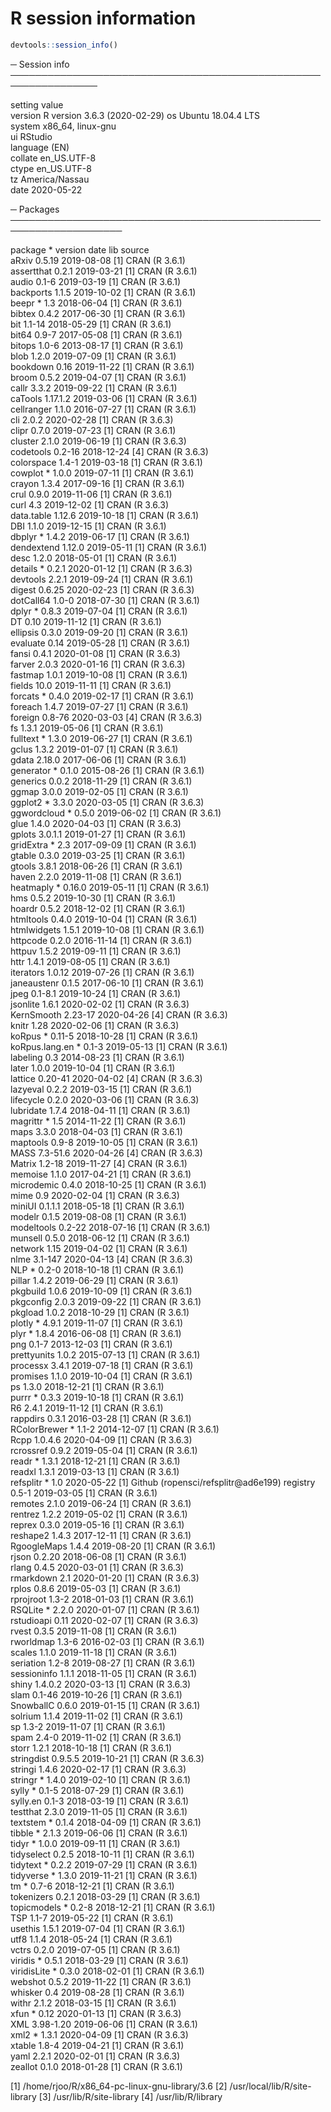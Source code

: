 # R session information

```r
devtools::session_info()
```

─ Session info ────────────────────────────────────────────────────────────────

 setting  value                       
 version  R version 3.6.3 (2020-02-29)
 os       Ubuntu 18.04.4 LTS          
 system   x86_64, linux-gnu           
 ui       RStudio                     
 language (EN)                        
 collate  en_US.UTF-8                 
 ctype    en_US.UTF-8                 
 tz       America/Nassau              
 date     2020-05-22                  


─ Packages ────────────────────────────────────────────────────────────────────

 package        * version   date       lib source                             
 aRxiv            0.5.19    2019-08-08 [1] CRAN (R 3.6.1)                     
 assertthat       0.2.1     2019-03-21 [1] CRAN (R 3.6.1)                     
 audio            0.1-6     2019-03-19 [1] CRAN (R 3.6.1)                     
 backports        1.1.5     2019-10-02 [1] CRAN (R 3.6.1)                     
 beepr          * 1.3       2018-06-04 [1] CRAN (R 3.6.1)                     
 bibtex           0.4.2     2017-06-30 [1] CRAN (R 3.6.1)                     
 bit              1.1-14    2018-05-29 [1] CRAN (R 3.6.1)                     
 bit64            0.9-7     2017-05-08 [1] CRAN (R 3.6.1)                     
 bitops           1.0-6     2013-08-17 [1] CRAN (R 3.6.1)                     
 blob             1.2.0     2019-07-09 [1] CRAN (R 3.6.1)                     
 bookdown         0.16      2019-11-22 [1] CRAN (R 3.6.1)                     
 broom            0.5.2     2019-04-07 [1] CRAN (R 3.6.1)                     
 callr            3.3.2     2019-09-22 [1] CRAN (R 3.6.1)                     
 caTools          1.17.1.2  2019-03-06 [1] CRAN (R 3.6.1)                     
 cellranger       1.1.0     2016-07-27 [1] CRAN (R 3.6.1)                     
 cli              2.0.2     2020-02-28 [1] CRAN (R 3.6.3)                     
 clipr            0.7.0     2019-07-23 [1] CRAN (R 3.6.1)                     
 cluster          2.1.0     2019-06-19 [1] CRAN (R 3.6.3)                     
 codetools        0.2-16    2018-12-24 [4] CRAN (R 3.6.3)                     
 colorspace       1.4-1     2019-03-18 [1] CRAN (R 3.6.1)                     
 cowplot        * 1.0.0     2019-07-11 [1] CRAN (R 3.6.1)                     
 crayon           1.3.4     2017-09-16 [1] CRAN (R 3.6.1)                     
 crul             0.9.0     2019-11-06 [1] CRAN (R 3.6.1)                     
 curl             4.3       2019-12-02 [1] CRAN (R 3.6.3)                     
 data.table       1.12.6    2019-10-18 [1] CRAN (R 3.6.1)                     
 DBI              1.1.0     2019-12-15 [1] CRAN (R 3.6.1)                     
 dbplyr         * 1.4.2     2019-06-17 [1] CRAN (R 3.6.1)                     
 dendextend       1.12.0    2019-05-11 [1] CRAN (R 3.6.1)                     
 desc             1.2.0     2018-05-01 [1] CRAN (R 3.6.1)                     
 details        * 0.2.1     2020-01-12 [1] CRAN (R 3.6.3)                     
 devtools         2.2.1     2019-09-24 [1] CRAN (R 3.6.1)                     
 digest           0.6.25    2020-02-23 [1] CRAN (R 3.6.3)                     
 dotCall64        1.0-0     2018-07-30 [1] CRAN (R 3.6.1)                     
 dplyr          * 0.8.3     2019-07-04 [1] CRAN (R 3.6.1)                     
 DT               0.10      2019-11-12 [1] CRAN (R 3.6.1)                     
 ellipsis         0.3.0     2019-09-20 [1] CRAN (R 3.6.1)                     
 evaluate         0.14      2019-05-28 [1] CRAN (R 3.6.1)                     
 fansi            0.4.1     2020-01-08 [1] CRAN (R 3.6.3)                     
 farver           2.0.3     2020-01-16 [1] CRAN (R 3.6.3)                     
 fastmap          1.0.1     2019-10-08 [1] CRAN (R 3.6.1)                     
 fields           10.0      2019-11-11 [1] CRAN (R 3.6.1)                     
 forcats        * 0.4.0     2019-02-17 [1] CRAN (R 3.6.1)                     
 foreach          1.4.7     2019-07-27 [1] CRAN (R 3.6.1)                     
 foreign          0.8-76    2020-03-03 [4] CRAN (R 3.6.3)                     
 fs               1.3.1     2019-05-06 [1] CRAN (R 3.6.1)                     
 fulltext       * 1.3.0     2019-06-27 [1] CRAN (R 3.6.1)                     
 gclus            1.3.2     2019-01-07 [1] CRAN (R 3.6.1)                     
 gdata            2.18.0    2017-06-06 [1] CRAN (R 3.6.1)                     
 generator      * 0.1.0     2015-08-26 [1] CRAN (R 3.6.1)                     
 generics         0.0.2     2018-11-29 [1] CRAN (R 3.6.1)                     
 ggmap            3.0.0     2019-02-05 [1] CRAN (R 3.6.1)                     
 ggplot2        * 3.3.0     2020-03-05 [1] CRAN (R 3.6.3)                     
 ggwordcloud    * 0.5.0     2019-06-02 [1] CRAN (R 3.6.1)                     
 glue             1.4.0     2020-04-03 [1] CRAN (R 3.6.3)                     
 gplots           3.0.1.1   2019-01-27 [1] CRAN (R 3.6.1)                     
 gridExtra      * 2.3       2017-09-09 [1] CRAN (R 3.6.1)                     
 gtable           0.3.0     2019-03-25 [1] CRAN (R 3.6.1)                     
 gtools           3.8.1     2018-06-26 [1] CRAN (R 3.6.1)                     
 haven            2.2.0     2019-11-08 [1] CRAN (R 3.6.1)                     
 heatmaply      * 0.16.0    2019-05-11 [1] CRAN (R 3.6.1)                     
 hms              0.5.2     2019-10-30 [1] CRAN (R 3.6.1)                     
 hoardr           0.5.2     2018-12-02 [1] CRAN (R 3.6.1)                     
 htmltools        0.4.0     2019-10-04 [1] CRAN (R 3.6.1)                     
 htmlwidgets      1.5.1     2019-10-08 [1] CRAN (R 3.6.1)                     
 httpcode         0.2.0     2016-11-14 [1] CRAN (R 3.6.1)                     
 httpuv           1.5.2     2019-09-11 [1] CRAN (R 3.6.1)                     
 httr             1.4.1     2019-08-05 [1] CRAN (R 3.6.1)                     
 iterators        1.0.12    2019-07-26 [1] CRAN (R 3.6.1)                     
 janeaustenr      0.1.5     2017-06-10 [1] CRAN (R 3.6.1)                     
 jpeg             0.1-8.1   2019-10-24 [1] CRAN (R 3.6.1)                     
 jsonlite         1.6.1     2020-02-02 [1] CRAN (R 3.6.3)                     
 KernSmooth       2.23-17   2020-04-26 [4] CRAN (R 3.6.3)                     
 knitr            1.28      2020-02-06 [1] CRAN (R 3.6.3)                     
 koRpus         * 0.11-5    2018-10-28 [1] CRAN (R 3.6.1)                     
 koRpus.lang.en * 0.1-3     2019-05-13 [1] CRAN (R 3.6.1)                     
 labeling         0.3       2014-08-23 [1] CRAN (R 3.6.1)                     
 later            1.0.0     2019-10-04 [1] CRAN (R 3.6.1)                     
 lattice          0.20-41   2020-04-02 [4] CRAN (R 3.6.3)                     
 lazyeval         0.2.2     2019-03-15 [1] CRAN (R 3.6.1)                     
 lifecycle        0.2.0     2020-03-06 [1] CRAN (R 3.6.3)                     
 lubridate        1.7.4     2018-04-11 [1] CRAN (R 3.6.1)                     
 magrittr       * 1.5       2014-11-22 [1] CRAN (R 3.6.1)                     
 maps             3.3.0     2018-04-03 [1] CRAN (R 3.6.1)                     
 maptools         0.9-8     2019-10-05 [1] CRAN (R 3.6.1)                     
 MASS             7.3-51.6  2020-04-26 [4] CRAN (R 3.6.3)                     
 Matrix           1.2-18    2019-11-27 [4] CRAN (R 3.6.1)                     
 memoise          1.1.0     2017-04-21 [1] CRAN (R 3.6.1)                     
 microdemic       0.4.0     2018-10-25 [1] CRAN (R 3.6.1)                     
 mime             0.9       2020-02-04 [1] CRAN (R 3.6.3)                     
 miniUI           0.1.1.1   2018-05-18 [1] CRAN (R 3.6.1)                     
 modelr           0.1.5     2019-08-08 [1] CRAN (R 3.6.1)                     
 modeltools       0.2-22    2018-07-16 [1] CRAN (R 3.6.1)                     
 munsell          0.5.0     2018-06-12 [1] CRAN (R 3.6.1)                     
 network          1.15      2019-04-02 [1] CRAN (R 3.6.1)                     
 nlme             3.1-147   2020-04-13 [4] CRAN (R 3.6.3)                     
 NLP            * 0.2-0     2018-10-18 [1] CRAN (R 3.6.1)                     
 pillar           1.4.2     2019-06-29 [1] CRAN (R 3.6.1)                     
 pkgbuild         1.0.6     2019-10-09 [1] CRAN (R 3.6.1)                     
 pkgconfig        2.0.3     2019-09-22 [1] CRAN (R 3.6.1)                     
 pkgload          1.0.2     2018-10-29 [1] CRAN (R 3.6.1)                     
 plotly         * 4.9.1     2019-11-07 [1] CRAN (R 3.6.1)                     
 plyr           * 1.8.4     2016-06-08 [1] CRAN (R 3.6.1)                     
 png              0.1-7     2013-12-03 [1] CRAN (R 3.6.1)                     
 prettyunits      1.0.2     2015-07-13 [1] CRAN (R 3.6.1)                     
 processx         3.4.1     2019-07-18 [1] CRAN (R 3.6.1)                     
 promises         1.1.0     2019-10-04 [1] CRAN (R 3.6.1)                     
 ps               1.3.0     2018-12-21 [1] CRAN (R 3.6.1)                     
 purrr          * 0.3.3     2019-10-18 [1] CRAN (R 3.6.1)                     
 R6               2.4.1     2019-11-12 [1] CRAN (R 3.6.1)                     
 rappdirs         0.3.1     2016-03-28 [1] CRAN (R 3.6.1)                     
 RColorBrewer   * 1.1-2     2014-12-07 [1] CRAN (R 3.6.1)                     
 Rcpp             1.0.4.6   2020-04-09 [1] CRAN (R 3.6.3)                     
 rcrossref        0.9.2     2019-05-04 [1] CRAN (R 3.6.1)                     
 readr          * 1.3.1     2018-12-21 [1] CRAN (R 3.6.1)                     
 readxl           1.3.1     2019-03-13 [1] CRAN (R 3.6.1)                     
 refsplitr      * 1.0       2020-05-22 [1] Github (ropensci/refsplitr@ad6e199)
 registry         0.5-1     2019-03-05 [1] CRAN (R 3.6.1)                     
 remotes          2.1.0     2019-06-24 [1] CRAN (R 3.6.1)                     
 rentrez          1.2.2     2019-05-02 [1] CRAN (R 3.6.1)                     
 reprex           0.3.0     2019-05-16 [1] CRAN (R 3.6.1)                     
 reshape2         1.4.3     2017-12-11 [1] CRAN (R 3.6.1)                     
 RgoogleMaps      1.4.4     2019-08-20 [1] CRAN (R 3.6.1)                     
 rjson            0.2.20    2018-06-08 [1] CRAN (R 3.6.1)                     
 rlang            0.4.5     2020-03-01 [1] CRAN (R 3.6.3)                     
 rmarkdown        2.1       2020-01-20 [1] CRAN (R 3.6.3)                     
 rplos            0.8.6     2019-05-03 [1] CRAN (R 3.6.1)                     
 rprojroot        1.3-2     2018-01-03 [1] CRAN (R 3.6.1)                     
 RSQLite        * 2.2.0     2020-01-07 [1] CRAN (R 3.6.1)                     
 rstudioapi       0.11      2020-02-07 [1] CRAN (R 3.6.3)                     
 rvest            0.3.5     2019-11-08 [1] CRAN (R 3.6.1)                     
 rworldmap        1.3-6     2016-02-03 [1] CRAN (R 3.6.1)                     
 scales           1.1.0     2019-11-18 [1] CRAN (R 3.6.1)                     
 seriation        1.2-8     2019-08-27 [1] CRAN (R 3.6.1)                     
 sessioninfo      1.1.1     2018-11-05 [1] CRAN (R 3.6.1)                     
 shiny            1.4.0.2   2020-03-13 [1] CRAN (R 3.6.3)                     
 slam             0.1-46    2019-10-26 [1] CRAN (R 3.6.1)                     
 SnowballC        0.6.0     2019-01-15 [1] CRAN (R 3.6.1)                     
 solrium          1.1.4     2019-11-02 [1] CRAN (R 3.6.1)                     
 sp               1.3-2     2019-11-07 [1] CRAN (R 3.6.1)                     
 spam             2.4-0     2019-11-02 [1] CRAN (R 3.6.1)                     
 storr            1.2.1     2018-10-18 [1] CRAN (R 3.6.1)                     
 stringdist       0.9.5.5   2019-10-21 [1] CRAN (R 3.6.3)                     
 stringi          1.4.6     2020-02-17 [1] CRAN (R 3.6.3)                     
 stringr        * 1.4.0     2019-02-10 [1] CRAN (R 3.6.1)                     
 sylly          * 0.1-5     2018-07-29 [1] CRAN (R 3.6.1)                     
 sylly.en         0.1-3     2018-03-19 [1] CRAN (R 3.6.1)                     
 testthat         2.3.0     2019-11-05 [1] CRAN (R 3.6.1)                     
 textstem       * 0.1.4     2018-04-09 [1] CRAN (R 3.6.1)                     
 tibble         * 2.1.3     2019-06-06 [1] CRAN (R 3.6.1)                     
 tidyr          * 1.0.0     2019-09-11 [1] CRAN (R 3.6.1)                     
 tidyselect       0.2.5     2018-10-11 [1] CRAN (R 3.6.1)                     
 tidytext       * 0.2.2     2019-07-29 [1] CRAN (R 3.6.1)                     
 tidyverse      * 1.3.0     2019-11-21 [1] CRAN (R 3.6.1)                     
 tm             * 0.7-6     2018-12-21 [1] CRAN (R 3.6.1)                     
 tokenizers       0.2.1     2018-03-29 [1] CRAN (R 3.6.1)                     
 topicmodels    * 0.2-8     2018-12-21 [1] CRAN (R 3.6.1)                     
 TSP              1.1-7     2019-05-22 [1] CRAN (R 3.6.1)                     
 usethis          1.5.1     2019-07-04 [1] CRAN (R 3.6.1)                     
 utf8             1.1.4     2018-05-24 [1] CRAN (R 3.6.1)                     
 vctrs            0.2.0     2019-07-05 [1] CRAN (R 3.6.1)                     
 viridis        * 0.5.1     2018-03-29 [1] CRAN (R 3.6.1)                     
 viridisLite    * 0.3.0     2018-02-01 [1] CRAN (R 3.6.1)                     
 webshot          0.5.2     2019-11-22 [1] CRAN (R 3.6.1)                     
 whisker          0.4       2019-08-28 [1] CRAN (R 3.6.1)                     
 withr            2.1.2     2018-03-15 [1] CRAN (R 3.6.1)                     
 xfun           * 0.12      2020-01-13 [1] CRAN (R 3.6.3)                     
 XML              3.98-1.20 2019-06-06 [1] CRAN (R 3.6.1)                     
 xml2           * 1.3.1     2020-04-09 [1] CRAN (R 3.6.3)                     
 xtable           1.8-4     2019-04-21 [1] CRAN (R 3.6.1)                     
 yaml             2.2.1     2020-02-01 [1] CRAN (R 3.6.3)                     
 zeallot          0.1.0     2018-01-28 [1] CRAN (R 3.6.1)                     

[1] /home/rjoo/R/x86_64-pc-linux-gnu-library/3.6
[2] /usr/local/lib/R/site-library
[3] /usr/lib/R/site-library
[4] /usr/lib/R/library